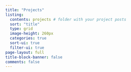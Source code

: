 ```yaml
---
title: "Projects"
listing:
  contents: projects # folder with your project posts
  sort: "title"
  type: grid
  image-height: 260px
  categories: true
  sort-ui: true
  filter-ui: true
page-layout: full
title-block-banner: false
comments: false
---
```

